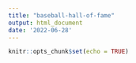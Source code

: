 ```yaml
---
title: "baseball-hall-of-fame"
output: html_document
date: '2022-06-28'
---
```


```r
knitr::opts_chunk$set(echo = TRUE)
```


